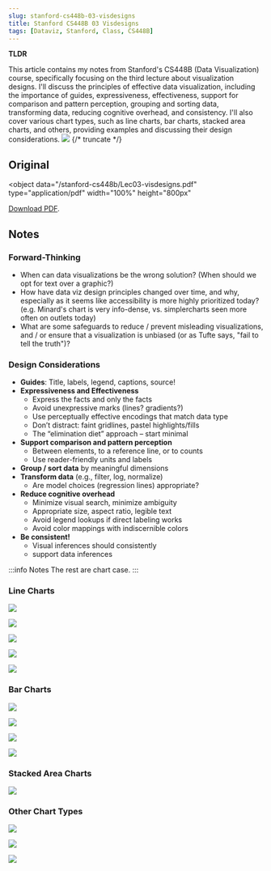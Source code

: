 ```yaml
---
slug: stanford-cs448b-03-visdesigns
title: Stanford CS448B 03 Visdesigns
tags: [Dataviz, Stanford, Class, CS448B]
---
```


**TLDR**

This article contains my notes from Stanford's CS448B (Data Visualization) course, specifically focusing on the third lecture about visualization designs. I'll discuss the principles of effective data visualization, including the importance of guides, expressiveness, effectiveness, support for comparison and pattern perception, grouping and sorting data, transforming data, reducing cognitive overhead, and consistency. I'll also cover various chart types, such as line charts, bar charts, stacked area charts, and others, providing examples and discussing their design considerations.
![](https://kitee-1301346990.cos.ap-nanjing.myqcloud.com/Obsidian/202409231709966.png?imageSlim)
{/* truncate */}

## Original

<object
  data="/stanford-cs448b/Lec03-visdesigns.pdf"
  type="application/pdf"
  width="100%"
  height="800px"
>
  <a href="/stanford-cs448b/Lec03-visdesigns.pdf">Download PDF</a>.
</object>

## Notes

### Forward-Thinking

- When can data visualizations be the wrong solution? (When should we opt for text over a
  graphic?)
- How have data viz design principles changed over time, and why, especially as it seems like
  accessibility is more highly prioritized today? (e.g. Minard's chart is very info-dense, vs.
  simplercharts seen more often on outlets today)
- What are some safeguards to reduce / prevent misleading visualizations, and / or ensure
  that a visualization is unbiased (or as Tufte says, "fail to tell the truth")?

### Design Considerations

- **Guides**: Title, labels, legend, captions, source!
- **Expressiveness and Effectiveness**
  - Express the facts and only the facts
  - Avoid unexpressive marks (lines? gradients?)
  - Use perceptually effective encodings that match data type
  - Don’t distract: faint gridlines, pastel highlights/fills
  - The “elimination diet” approach – start minimal
- **Support comparison and pattern perception**
  - Between elements, to a reference line, or to counts
  - Use reader-friendly units and labels
- **Group / sort data** by meaningful dimensions
- **Transform data** (e.g., filter, log, normalize)
  - Are model choices (regression lines) appropriate?
- **Reduce cognitive overhead**
  - Minimize visual search, minimize ambiguity
  - Appropriate size, aspect ratio, legible text
  - Avoid legend lookups if direct labeling works
  - Avoid color mappings with indiscernible colors
- **Be consistent!**
  - Visual inferences should consistently
  - support data inferences

:::info Notes
The rest are chart case.
:::

### Line Charts

![](https://kitee-1301346990.cos.ap-nanjing.myqcloud.com/Obsidian/202409231705412.png?imageSlim)

![](https://kitee-1301346990.cos.ap-nanjing.myqcloud.com/Obsidian/202409231705666.png?imageSlim)

![](https://kitee-1301346990.cos.ap-nanjing.myqcloud.com/Obsidian/202409231705312.png?imageSlim)

![](https://kitee-1301346990.cos.ap-nanjing.myqcloud.com/Obsidian/202409231706308.png?imageSlim)

![](https://kitee-1301346990.cos.ap-nanjing.myqcloud.com/Obsidian/202409231706259.png?imageSlim)

### Bar Charts

![](https://kitee-1301346990.cos.ap-nanjing.myqcloud.com/Obsidian/202409231707027.png?imageSlim)

![](https://kitee-1301346990.cos.ap-nanjing.myqcloud.com/Obsidian/202409231707930.png?imageSlim)

![](https://kitee-1301346990.cos.ap-nanjing.myqcloud.com/Obsidian/202409231707513.png?imageSlim)

![](https://kitee-1301346990.cos.ap-nanjing.myqcloud.com/Obsidian/202409231708518.png?imageSlim)

### Stacked Area Charts

![](https://kitee-1301346990.cos.ap-nanjing.myqcloud.com/Obsidian/202409231708520.png?imageSlim)

### Other Chart Types

![](https://kitee-1301346990.cos.ap-nanjing.myqcloud.com/Obsidian/202409231709558.png?imageSlim)

![](https://kitee-1301346990.cos.ap-nanjing.myqcloud.com/Obsidian/202409231709966.png?imageSlim)

![](https://kitee-1301346990.cos.ap-nanjing.myqcloud.com/Obsidian/202409231710306.png?imageSlim)
